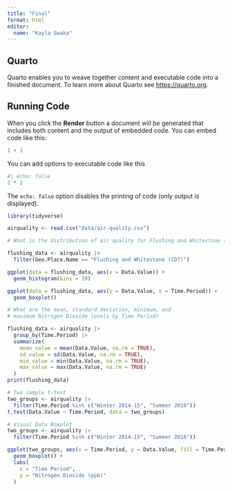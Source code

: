 ```yaml
---
title: "Final"
format: html
editor: 
  name: "Kayla Swaka"
---
```


## Quarto

Quarto enables you to weave together content and executable code into a finished document. To learn more about Quarto see <https://quarto.org>.

## Running Code

When you click the **Render** button a document will be generated that includes both content and the output of embedded code. You can embed code like this:

```r
1 + 1
```

You can add options to executable code like this

```r
#| echo: false
2 * 2
```

The `echo: false` option disables the printing of code (only output is displayed).

```r
library(tidyverse)

airquality <- read.csv("data/air-quality.csv")

# What is the distribution of air quality for Flushing and Whitestone (CD7)?

flushing_data <- airquality |>
  filter(Geo.Place.Name == "Flushing and Whitestone (CD7)")

ggplot(data = flushing_data, aes(x = Data.Value)) + 
  geom_histogram(bins = 10)

ggplot(data = flushing_data, aes(y = Data.Value, x = Time.Period)) + 
  geom_boxplot()

# What are the mean, standard deviation, minimum, and 
# maximum Nitrogen Dioxide levels by Time Period?

flushing_data <- airquality |>
  group_by(Time.Period) |>
  summarize(
    mean_value = mean(Data.Value, na.rm = TRUE),
    sd_value = sd(Data.Value, na.rm = TRUE),
    min_value = min(Data.Value, na.rm = TRUE),
    max_value = max(Data.Value, na.rm = TRUE)
  )
print(flushing_data)

# Two sample t-test 
two_groups <- airquality |>
  filter(Time.Period %in% c("Winter 2014-15", "Summer 2016"))
t.test(Data.Value ~ Time.Period, data = two_groups)

# Visual Data Boxplot
two_groups <- airquality |>
  filter(Time.Period %in% c("Winter 2014-15", "Summer 2016"))

ggplot(two_groups, aes(x = Time.Period, y = Data.Value, fill = Time.Period)) +
  geom_boxplot() +
  labs(
    x = "Time Period",
    y = "Nitrogen Dioxide (ppb)"
  )


```
